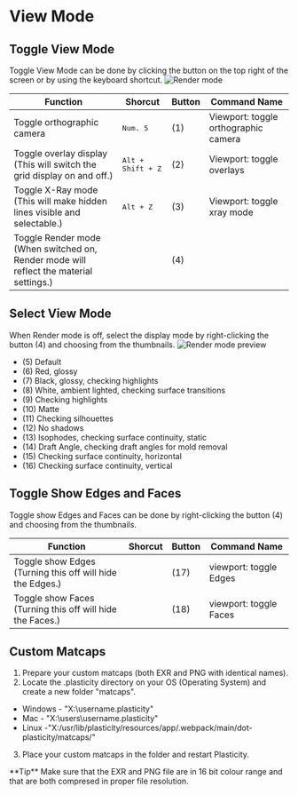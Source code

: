 
# View Mode

## Toggle View Mode

Toggle View Mode can be done by clicking the button on the top right of the screen or by using the keyboard shortcut.
![Render mode](/img/render-mode.png)

| Function                                                                                    | Shorcut                    | Button | Command Name                         |
| ------------------------------------------------------------------------------------------- | -------------------------- | ------ | ------------------------------------ |
| Toggle orthographic camera                                                                  | <kbd>Num. 5</kbd>          | (1)    | Viewport: toggle orthographic camera |
| Toggle overlay display<br/>(This will switch the grid display on and off.)                 | <kbd>Alt + Shift + Z</kbd> | (2)    | Viewport: toggle overlays            |
| Toggle X-Ray mode<br/>(This will make hidden lines visible and selectable.)               | <kbd>Alt + Z</kbd>         | (3)    | Viewport: toggle xray mode           |
| Toggle Render mode<br/>(When switched on, Render mode will reflect the material settings.) |                            | (4)    |                                      |

## Select View Mode

When Render mode is off, select the display mode by right-clicking the button (4) and choosing from the thumbnails.
![Render mode preview](/img/render-mode-preview.png)

- (5) Default
- (6) Red, glossy
- (7) Black, glossy, checking highlights
- (8) White, ambient lighted, checking surface transitions
- (9) Checking highlights
- (10) Matte
- (11) Checking silhouettes
- (12) No shadows
- (13) Isophodes, checking surface continuity, static
- (14) Draft Angle, checking draft angles for mold removal
- (15) Checking surface continuity, horizontal
- (16) Checking surface continuity, vertical

## Toggle Show Edges and Faces

Toggle show Edges and Faces can be done by right-clicking the button (4) and choosing from the thumbnails.

| Function                                                      | Shorcut | Button | Command Name           |
| ------------------------------------------------------------- | ------- | ------ | ---------------------- |
| Toggle show Edges <br />(Turning this off will hide the Edges.) |         | (17)   | viewport: toggle Edges |
| Toggle show Faces <br />(Turning this off will hide the Faces.) |         | (18)   | viewport: toggle Faces |

## Custom Matcaps

1. Prepare your custom matcaps (both EXR and PNG with identical names).
2. Locate the .plasticity directory on your OS (Operating System) and create a new folder "matcaps".

- Windows - "X:\username\.plasticity"
- Mac - "X:\users\username\.plasticity"
- Linux -"X:/usr/lib/plasticity/resources/app/.webpack/main/dot-plasticity/matcaps/"

3. Place your custom matcaps in the folder and restart Plasticity.
<Callout type="info" emoji="💡">
**Tip**
    Make sure that the EXR and PNG file are in 16 bit colour range and that are both compresed in proper file resolution.
</Callout>